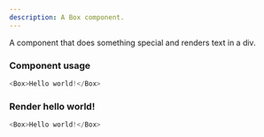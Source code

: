 ```yaml
---
description: A Box component.
---
```



A component that does something special and renders text in a div.

### Component usage
```js
<Box>Hello world!</Box>
```

### Render hello world!

```js live
<Box>Hello world!</Box>
```
